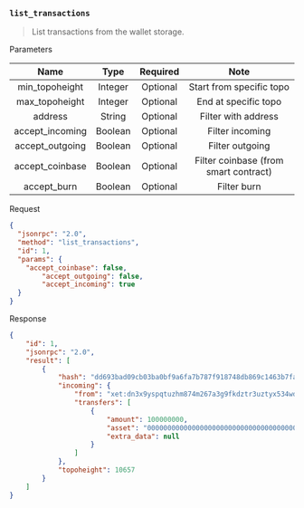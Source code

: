 ### `list_transactions`

> List transactions from the wallet storage.

Parameters

|   Name            |   Type     | Required |                Note                       |
|:-----------------:|:----------:|:--------:|:-----------------------------------------:|
|  min_topoheight   |   Integer  | Optional |    Start from specific topo               |
|  max_topoheight   |   Integer  | Optional |    End at specific topo                   |
|  address          |   String   | Optional |    Filter with address                    |
|  accept_incoming  |   Boolean  | Optional |    Filter incoming                        |
|  accept_outgoing  |   Boolean  | Optional |    Filter outgoing                        |
|  accept_coinbase  |   Boolean  | Optional |    Filter coinbase (from smart contract)  |
|  accept_burn      |   Boolean  | Optional |    Filter burn                            |

Request
```json
{
  "jsonrpc": "2.0",
  "method": "list_transactions",
  "id": 1,
  "params": {
    "accept_coinbase": false,
		"accept_outgoing": false,
		"accept_incoming": true
  }
}
```

Response
```json
{
	"id": 1,
	"jsonrpc": "2.0",
	"result": [
		{
			"hash": "dd693bad09cb03ba0bf9a6fa7b787f918748db869c1463b7fa16e20b498dea88",
			"incoming": {
				"from": "xet:dn3x9yspqtuzhm874m267a3g9fkdztr3uztyx534wdx3p9rkdspqqhpss5d",
				"transfers": [
					{
						"amount": 100000000,
						"asset": "0000000000000000000000000000000000000000000000000000000000000000",
						"extra_data": null
					}
				]
			},
			"topoheight": 10657
		}
	]
}
```
